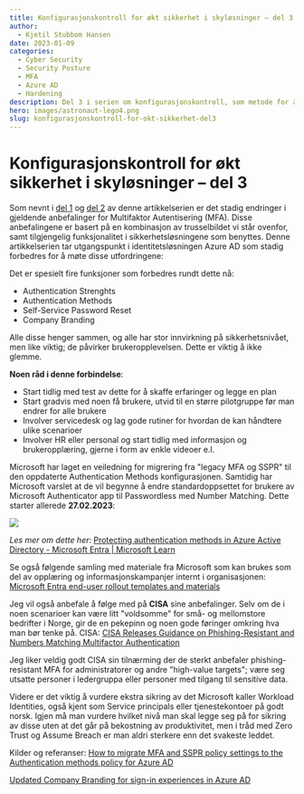 ```yaml
---
title: Konfigurasjonskontroll for økt sikkerhet i skyløsninger – del 3
author:
  - Kjetil Stubbom Hansen
date: 2023-01-09
categories:
  - Cyber Security
  - Security Posture
  - MFA
  - Azure AD
  - Hardening
description: Del 3 i serien om konfigurasjonskontroll, som metode for å øke motstandsdyktigheten i skyløsninger, handler om endringer knyttet til autentiseringsmetoder og tilhørende funksjoner i Azure AD. 
hero: images/astronaut-lego4.png
slug: konfigurasjonskontroll-for-okt-sikkerhet-del3
---
```


# Konfigurasjonskontroll for økt sikkerhet i skyløsninger – del 3

Som nevnt i [del 1](https://blog.amestofortytwo.com/konfigurasjonskontroll-for-okt-sikkerhet/) og [del 2](https://blog.amestofortytwo.com/konfigurasjonskontroll-for-okt-sikkerhet-del2/) av denne artikkelserien er det stadig endringer i gjeldende anbefalinger for Multifaktor Autentisering (MFA). Disse anbefalingene er basert på en kombinasjon av trusselbildet vi står ovenfor, samt tilgjengelig funksjonalitet i sikkerhetsløsningene som benyttes. Denne artikkelserien tar utgangspunkt i identitetsløsningen Azure AD som stadig forbedres for å møte disse utfordringene: 

Det er spesielt fire funksjoner som forbedres rundt dette nå:
- Authentication Strenghts
- Authentication Methods
- Self-Service Password Reset
- Company Branding

Alle disse henger sammen, og alle har stor innvirkning på sikkerhetsnivået, men like viktig; de påvirker brukeropplevelsen. Dette er viktig å ikke glemme.

**Noen råd i denne forbindelse**:

- Start tidlig med test av dette for å skaffe erfaringer og legge en plan
- Start gradvis med noen få brukere, utvid til en større pilotgruppe før man endrer for alle brukere
- Involver servicedesk og lag gode rutiner for hvordan de kan håndtere ulike scenarioer
- Involver HR eller personal og start tidlig med informasjon og brukeropplæring, gjerne i form av enkle videoer e.l. 

	
Microsoft har laget en veiledning for migrering fra "legacy MFA og SSPR" til den oppdaterte Authentication Methods konfigurasjonen. Samtidig har Microsoft varslet at de vil begynne å endre standardoppsettet for brukere av Microsoft Authenticator app til Passwordless med Number Matching. Dette starter allerede **27.02.2023**: 

![](images/Enforced-Number-Matching-12-01-22.png)

 *Les mer om dette her*: [Protecting authentication methods in Azure Active Directory - Microsoft Entra | Microsoft Learn](https://learn.microsoft.com/nb-no/azure/active-directory/authentication/concept-authentication-default-enablement)
 
 Se også følgende samling med materiale fra Microsoft som kan brukes som del av opplæring og informasjonskampanjer internt i organisasjonen: [Microsoft Entra end-user rollout templates and materials](https://aka.ms/mfamails)

Jeg vil også anbefale å følge med på **CISA** sine anbefalinger. Selv om de i noen scenarioer kan være litt "voldsomme" for små- og mellomstore bedrifter i Norge, gir de en pekepinn og noen gode føringer omkring hva man bør tenke på. CISA: [CISA Releases Guidance on Phishing-Resistant and Numbers Matching Multifactor Authentication](https://www.cisa.gov/uscert/ncas/current-activity/2022/10/31/cisa-releases-guidance-phishing-resistant-and-numbers-matching) 

Jeg liker veldig godt CISA sin tilnærming der de sterkt anbefaler phishing-resistant MFA for administratorer og andre "high-value targets"; være seg utsatte personer i ledergruppa eller personer med tilgang til sensitive data. 

Videre er det viktig å vurdere ekstra sikring av det Microsoft kaller Workload Identities, også kjent som Service principals eller tjenestekontoer på godt norsk. Igjen må man vurdere hvilket nivå man skal legge seg på for sikring av disse uten at det går på bekostning av produktivitet, men i tråd med Zero Trust og Assume Breach er man aldri sterkere enn det svakeste leddet.

Kilder og referanser:
[How to migrate MFA and SSPR policy settings to the Authentication methods policy for Azure AD](https://learn.microsoft.com/en-us/azure/active-directory/authentication/how-to-authentication-methods-manage)

[Updated Company Branding for sign-in experiences in Azure AD](https://techcommunity.microsoft.com/t5/microsoft-entra-azure-ad-blog/introducing-enhanced-company-branding-for-sign-in-experiences-in/ba-p/3094110)

